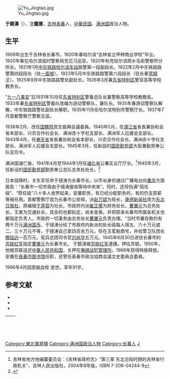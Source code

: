 [[File:Yu_Jingtao.jpg|thumb]]

'''于鏡濤'''（{{bd|1896年||1986年|4月}}），[[字|字]]'''鑑寰'''，[[吉林|吉林]][[長春|長春]]人，[[中華民国|中華民国]]、[[满洲国|满洲国]]政治人物。
==生平==
1909年出生于吉林省长春市。1920年春哈尔滨“吉林省立甲种商业学校”毕业。1920年春在哈尔滨临时警察局充见习巡官。1920年秋充哈尔滨顾乡屯街警察所分所长。1921年1月[[中东铁路|中东铁路]][[哈尔滨站|哈尔滨车站]]路警第一段副段长。1922年2月中东铁路路警第四段段长（驻[[一面坡站|一面坡]]）。1923年5月中东铁路路警第六段段长（驻长春[[宽城区|宽城子]]）。1925年9月中东铁路路警处副处长。1926年3月兼[[东省特别区|东省特别区]]警官高等学校教务长。

“[[九一八事变|九一八事变]]”后1931年10月任[[东省特别区|东省特别区]]警备总队长兼警察高等学校教務長。1933年春[[东省特别区|东省特别区]]警备队改编为游动警察队，兼队长。1935年春游动警察队解散，中东铁路路警处副处长解职。1935年11月任哈尔滨特别市警察厅长。1937年7月首都警察厅警察总监。

1938年2月，改任[[满洲国国務院|国務院]]民生振興会議委員。1940年5月，任[[濱江省|濱江省]]省長兼协和会省本部长、兴农合作社会长、满洲赤十字社支部长、满洲军人后援会支部长。1943年4月，任[[奉天省_(满洲国)|奉天省]]省長兼协和会省本部长、兴农合作社会长、满洲赤十字社支部长、满洲军人后援会支部长。1945年3月，任新設的[[满洲国国民勤劳部|国民勤劳部]]大臣兼勤劳奉公队总司令。

满洲国滅亡後，1941年4月至1944年1月任[[通化省|通化省]]公署实业厅厅长。<ref>吉林省地方地编纂委员会：《吉林省政府志》“第三章 东北沦陷时期的吉林省行政机关”，吉林人民出版社，2004年8年版，ISBN 7-206-04244-9 </ref>1945年3月，任新设的[[满洲国国民勤劳部|国民勤劳部]]勤劳奉公总队总务处处长。<ref>{{Cite web |url=http://www.changchun.gov.cn/zjzc/mlzc/ls/201908/t20190819_1955335.html |title=王新英：“伪满国民勤劳部旧址与伪满民生部旧址：曾经隔街相望的“双胞胎”建筑”，来源：《长春日报》，2019-08-19 |access-date=2021-07-17 |archive-date=2021-07-17 |archive-url=https://web.archive.org/web/20210717112013/http://www.changchun.gov.cn/zjzc/mlzc/ls/201908/t20190819_1955335.html }}</ref>

日本投降时，关东军任命于镜涛为长春市长。以市长身份通过广播电台向[[重庆|重庆]]方面报告：“长春市一切市政由于镜涛接收等待中央来”。同时，还将伪满“简任级”、“荐任级”八十多人收罗起来，安置职务，有已经分配职务的，有的仍支原薪等候任用。首都警察厅改为长春市公安局，派[[赵万斌|赵万斌]]为局长，[[康德新闻|康德新闻社]]改为[[东北日报|东北日报社]]，原编辑[[于莲容|于莲容]]为社长。市政府内派[[崔正儒|崔正儒]]为财务处长，[[曹肇元|曹肇元]]为总务处长，王某为交通处长，其余的也都拟定，尚未发表。并把原来长春市所属各机关也都指定负责人，市政府一切事务由总务处长[[曹肇元|曹肇元]]负责办理。“当时市署存款约有两千万元[[满洲国币|满洲国币]]，于镜涛分给了市政府内新派的处长级每人得五、六十万元或二、三十万元不等，于镜涛自己拿四百余万元，存在玉茗魁商号，并给警卫队团长[[樵铭远|樵铭远]]一百万元，宪兵总团司令官[[刘尚华|刘尚华]]五万元。1945年8月30日进驻长春市的[[苏联红军|苏联红军]]指定[[曹肇元|曹肇元]]为长春市长。 于鏡濤被[[苏联红军|苏联红军]]逮捕，押往苏联。1950年，他被苏联送还[[中華人民共和国|中華人民共和国]]，关押在[[撫順战犯管理所|撫順战犯管理所]]。1966年获得特赦释放。安置在[[長春市图书馆|長春市图书馆]]任职，还曾任長春市政治協商会議文史委員会委員。

1986年4月因患脑血栓 逝世。享年91岁。

== 参考文献 ==
* <span style="font-size:90%;">{{Cite book<!--|ZH-->|author = 徐友春主編|title = 民国人物大辞典 增訂版|year = 2007|publisher = 河北人民出版社|isbn = 978-7-202-03014-1}}</span>
* <span style="font-size:90%;">{{Cite book<!--|ZH-->|author = 王鴻賓等 主編|title = 東北人物大辞典 第2卷|year = 1995|publisher = 遼寧古籍出版社|isbn = 7805074135}}</span>
* <span style="font-size:90%;">{{Cite book<!--|ZH-->|author = 劉寿林等 編|title = 民国職官年表|year = 1995|publisher = [[中華書局|中華書局]]|isbn = 7-101-01320-1}}</span>

{| class="wikitable" style="margin:0 auto"
|- 
!　{{Manchukuo}}
{{先代次代|[[濱江省|濱江省長]]|<small>1940年7月 - 1943年4月</small>|[[韋煥章|韋煥章]]|[[王子衡|王子衡]]}}
{{先代次代|[[奉天省_(满洲国)|奉天省長]]|<small>1943年4月 - 1945年3月</small>|[[徐紹卿|徐紹卿]]|[[韋煥章|韋煥章]]}}
{{先代次代|国民勤劳大臣|<small>1945年3月 - 8月</small>|（创設）|（废除）}}
|}
{{辽宁行政长官}}
{{长春市市长|伪}}
{{DEFAULTSORT:Yu于}}
[[Category:東北軍將領|Category:東北軍將領]]
[[Category:满洲国政治人物|Category:满洲国政治人物]]
[[Category:长春人|Category:长春人]]
[[Category:于姓|J]]